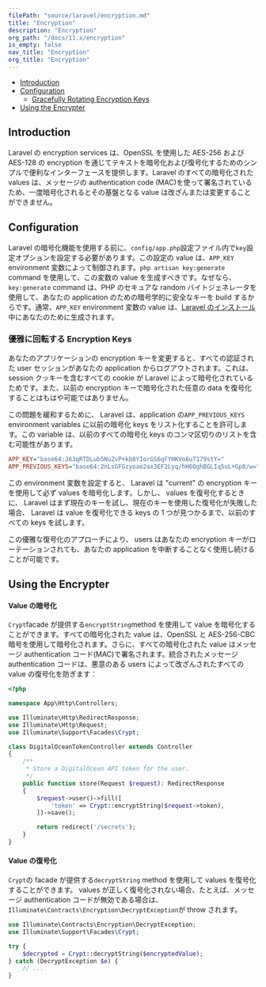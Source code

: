 ```yaml
---
filePath: "source/laravel/encryption.md"
title: "Encryption"
description: "Encryption"
org_path: "/docs/11.x/encryption"
is_empty: false
nav_title: "Encryption"
org_title: "Encryption"
---
```


<InPageIndex>

- [Introduction](#introduction)
- [Configuration](#configuration)
  - [Gracefully Rotating Encryption Keys](#gracefully-rotating-encryption-keys)
- [Using the Encrypter](#using-the-encrypter)

</InPageIndex>

<a name="introduction"></a>

## Introduction

Laravel の encryption services は、OpenSSL を使用した AES-256 および AES-128 の encryption を通じてテキストを暗号化および復号化するためのシンプルで便利なインターフェースを提供します。Laravel のすべての暗号化された values は、メッセージの authentication code (MAC)を使って署名されているため、一度暗号化されるとその基盤となる value は改ざんまたは変更することができません。

<a name="configuration"></a>

## Configuration

Laravel の暗号化機能を使用する前に、`config/app.php`設定ファイル内で`key`設定オプションを設定する必要があります。この設定の value は、`APP_KEY` environment 変数によって制御されます。`php artisan key:generate` command を使用して、この変数の value を生成すべきです。なぜなら、`key:generate` command は、PHP のセキュアな random バイトジェネレータを使用して、あなたの application のための暗号学的に安全なキーを build するからです。通常、`APP_KEY` environment 変数の value は、[Laravel のインストール](/ja/php/laravel/v11.x/02-getting-started/01-installation)中にあなたのために生成されます。

<a name="gracefully-rotating-encryption-keys"></a>

### 優雅に回転する Encryption Keys

あなたのアプリケーションの encryption キーを変更すると、すべての認証された user セッションがあなたの application からログアウトされます。これは、 session クッキーを含むすべての cookie が Laravel によって暗号化されているためです。また、以前の encryption キーで暗号化された任意の data を復号化することはもはや可能ではありません。

この問題を緩和するために、 Laravel は、application の`APP_PREVIOUS_KEYS` environment variables に以前の暗号化 keys をリスト化することを許可します。この variable は、以前のすべての暗号化 keys のコンマ区切りのリストを含む可能性があります。

```ini
APP_KEY="base64:J63qRTDLub5NuZvP+kb8YIorGS6qFYHKVo6u7179stY="
APP_PREVIOUS_KEYS="base64:2nLsGFGzyoae2ax3EF2Lyq/hH6QghBGLIq5uL+Gp8/w="
```

この environment 変数を設定すると、 Laravel は "current" の encryption キーを使用して必ず values を暗号化します。しかし、 values を復号化するときに、 Laravel はまず現在のキーを試し、現在のキーを使用した復号化が失敗した場合、 Laravel は value を復号化できる keys の 1 つが見つかるまで、以前のすべての keys を試します。

この優雅な復号化のアプローチにより、 users はあなたの encryption キーがローテーションされても、あなたの application を中断することなく使用し続けることが可能です。

<a name="using-the-encrypter"></a>

## Using the Encrypter

<a name="encrypting-a-value"></a>

#### Value の暗号化

`Crypt`facade が提供する`encryptString`method を使用して value を暗号化することができます。すべての暗号化された value は、OpenSSL と AES-256-CBC 暗号を使用して暗号化されます。さらに、すべての暗号化された value はメッセージ authentication コード(MAC)で署名されます。統合されたメッセージ authentication コードは、悪意のある users によって改ざんされたすべての value の復号化を防ぎます：

```php
<?php

namespace App\Http\Controllers;

use Illuminate\Http\RedirectResponse;
use Illuminate\Http\Request;
use Illuminate\Support\Facades\Crypt;

class DigitalOceanTokenController extends Controller
{
    /**
     * Store a DigitalOcean API token for the user.
     */
    public function store(Request $request): RedirectResponse
    {
        $request->user()->fill([
            'token' => Crypt::encryptString($request->token),
        ])->save();

        return redirect('/secrets');
    }
}
```

<a name="decrypting-a-value"></a>

#### Value の復号化

`Crypt`の facade が提供する`decryptString` method を使用して values を復号化することができます。 values が正しく復号化されない場合、たとえば、メッセージ authentication コードが無効である場合は、`Illuminate\Contracts\Encryption\DecryptException`が throw されます。

```php
use Illuminate\Contracts\Encryption\DecryptException;
use Illuminate\Support\Facades\Crypt;

try {
    $decrypted = Crypt::decryptString($encryptedValue);
} catch (DecryptException $e) {
    // ...
}

```
